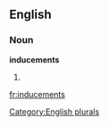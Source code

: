 ==English==

===Noun===
'''inducements'''

# {{plural of|[[inducement]]}}

[[Category:English plurals]]

[[fr:inducements]]
